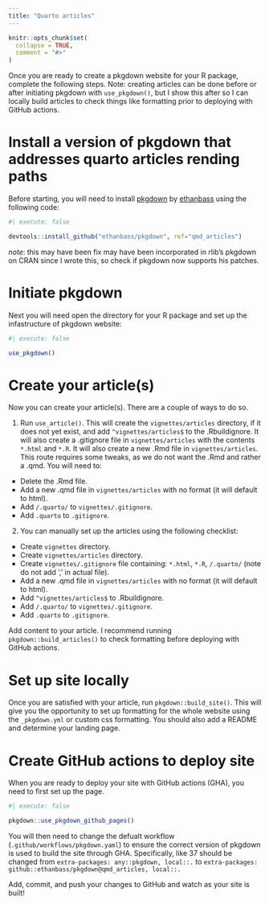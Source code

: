 ```yaml
---
title: "Quarto articles"
---
```


<style type="text/css">
    ul { list-style-type: square; }
</style>


```r
knitr::opts_chunk$set(
  collapse = TRUE,
  comment = "#>"
)
```

Once you are ready to create a pkgdown website for your R package, complete the following steps. Note: creating articles can be done before or after initiating pkgdown with `use_pkgdown()`, but I show this after so I can locally build articles to check things like formatting prior to deploying with GitHub actions.

# Install a version of pkgdown that addresses quarto articles rending paths

Before starting, you will need to install [pkgdown](https://github.com/ethanbass/pkgdown) by [ethanbass](https://github.com/ethanbass) using the following code:

```r
#| execute: false

devtools::install_github("ethanbass/pkgdown", ref="qmd_articles")
```

*note*: this may have been fix may have been incorporated in rlib's pkgdown on CRAN since I wrote this, so check if pkgdown now supports his patches.

# Initiate pkgdown

Next you will need open the directory for your R package and set up the infastructure of pkgdown website:

```r
#| execute: false

use_pkgdown()
```

# Create your article(s)

Now you can create your article(s). There are a couple of ways to do so. 

1. Run `use_article()`. This will create the `vignettes/articles` directory, if it does not yet exist, and add `^vignettes/articles$` to the .Rbuildignore. It will also create a .gitignore file in `vignettes/articles` with the contents `*.html` and `*.R`. It will also create a new .Rmd file in `vignettes/articles`. This route requires some tweaks, as we do not want the .Rmd and rather a .qmd. You will need to:

- Delete the .Rmd file.
- Add a new .qmd file in `vignettes/articles` with no format (it will default to html).
- Add `/.quarto/` to `vignettes/.gitignore`.
- Add `.quarto` to `.gitignore`.

2. You can manually set up the articles using the following checklist:

- Create `vignettes` directory.
- Create `vignettes/articles` directory.
- Create `vignettes/.gitignore` file containing: `*.html`, `*.R`, `/.quarto/` (note do not add ',' in actual file).
- Add a new .qmd file in `vignettes/articles` with no format (it will default to html).
- Add `^vignettes/articles$` to .Rbuildignore.
- Add `/.quarto/` to `vignettes/.gitignore`.
- Add `.quarto` to `.gitignore`.

Add content to your article. I recommend running `pkgdown::build_articles()` to check formatting before deploying with GitHub actions.

# Set up site locally

Once you are satisfied with your article, run `pkgdown::build_site()`. This will give you the opportunity to set up formatting for the whole website using the `_pkgdown.yml` or custom css formatting. You should also add a README and determine your landing page.

# Create GitHub actions to deploy site

When you are ready to deploy your site with GitHub actions (GHA), you need to first set up the page.

```r
#| execute: false

pkgdown::use_pkgdown_github_pages()
```

You will then need to change the defualt workflow (`.github/workflows/pkgdown.yaml`) to ensure the correct version of pkgdown is used to build the site through GHA. Specifically, like 37 should be changed from `extra-packages: any::pkgdown, local::.` to `extra-packages: github::ethanbass/pkgdown@qmd_articles, local::.`

Add, commit, and push your changes to GitHub and watch as your site is built!


